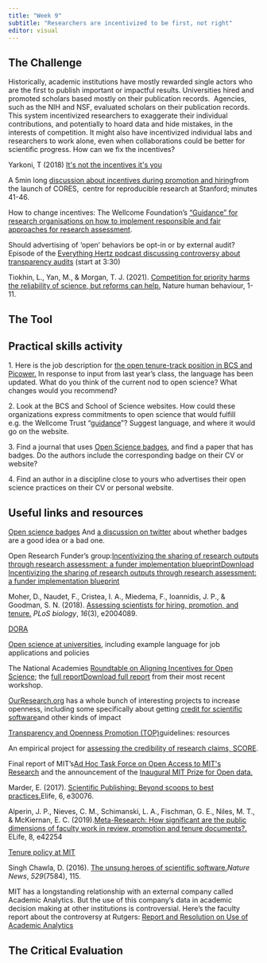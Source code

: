 ```yaml
---
title: "Week 9"
subtitle: "Researchers are incentivized to be first, not right"
editor: visual
---
```


## The Challenge

Historically, academic institutions have mostly rewarded single actors who are the first to publish important or impactful results. Universities hired and promoted scholars based mostly on their publication records.  Agencies, such as the NIH and NSF, evaluated scholars on their publication records. This system incentivized researchers to exaggerate their individual contributions, and potentially to hoard data and hide mistakes, in the interests of competition. It might also have incentivized individual labs and researchers to work alone, even when collaborations could be better for scientific progress. How can we fix the incentives?

Yarkoni, T (2018) [It\'s not the incentives it\'s you](https://www.talyarkoni.org/blog/2018/10/02/no-its-not-the-incentives-its-you/)

A 5min long [discussion about incentives during promotion and hiring](https://www.youtube.com/watch?v=9AprABg0VH4&t=2471s)from the launch of CORES,  centre for reproducible research at Stanford; minutes 41-46.

How to change incentives: The Wellcome Foundation's ["Guidance" for research organisations on how to implement responsible and fair approaches for research assessment](https://wellcome.org/grant-funding/guidance/open-access-guidance/research-organisations-how-implement-responsible-and-fair-approaches-research).

Should advertising of 'open' behaviors be opt-in or by external audit? Episode of the [Everything Hertz podcast discussing controversy about transparency audits](https://open.spotify.com/episode/29mLuNZblL7PYV02FmMBXK?si=614be578937944d3%20) (start at 3:30)

Tiokhin, L., Yan, M., & Morgan, T. J. (2021). [Competition for priority harms the reliability of science, but reforms can help.](https://www.nature.com/articles/s41562-020-01040-1) Nature human behaviour, 1-11.

## The Tool

## Practical skills activity

1\. Here is the job description for [the open tenure-track position in BCS and Picower.](https://academicjobsonline.org/ajo/jobs/22653) In response to input from last year's class, the language has been updated. What do you think of the current nod to open science? What changes would you recommend?

2\. Look at the BCS and School of Science websites. How could these organizations express commitments to open science that would fulfill e.g. the Wellcome Trust "[guidance](https://wellcome.org/grant-funding/guidance/open-access-guidance/research-organisations-how-implement-responsible-and-fair-approaches-research)"? Suggest language, and where it would go on the website. 

3\. Find a journal that uses [Open Science badges](https://www.cos.io/initiatives/badges), and find a paper that has badges. Do the authors include the corresponding badge on their CV or website? 

4\. Find an author in a discipline close to yours who advertises their open science practices on their CV or personal website. 

## Useful links and resources

[Open science badges](https://www.cos.io/initiatives/badges) And [a discussion on twitter](https://twitter.com/lakens/status/1456506610633805829) about whether badges are a good idea or a bad one. 

Open Research Funder's group:[ Incentivizing the sharing of research outputs through research assessment: a funder implementation blueprint](https://canvas.mit.edu/courses/16735/files/2628370?wrap=1 "ORFG_funder+incentives+blueprint+_final_with_templated_language.docx")[Download Incentivizing the sharing of research outputs through research assessment: a funder implementation blueprint](https://canvas.mit.edu/courses/16735/files/2628370/download?download_frd=1)

Moher, D., Naudet, F., Cristea, I. A., Miedema, F., Ioannidis, J. P., & Goodman, S. N. (2018). [Assessing scientists for hiring, promotion, and tenure.](https://journals.plos.org/plosbiology/article?id=10.1371/journal.pbio.2004089&rev=2) *PLoS biology*, *16*(3), e2004089.

[DORA](https://sfdora.org/)

[Open science at universities](https://osf.io/kgnva/wiki/Universities/), including example language for job applications and policies

The National Academies [Roundtable on Aligning Incentives for Open Science](https://www.nationalacademies.org/our-work/roundtable-on-aligning-incentives-for-open-science?utm_source=BRDI&utm_campaign=9654e8a95e-EMAIL_CAMPAIGN_2017_08_15_COPY_01&utm_medium=email&utm_term=0_5b187d867a-9654e8a95e-&utm_source=BRDI&utm_campaign=9654e8a95e-EMAIL_CAMPAIGN_2017_08_15_COPY_01&utm_medium=email&utm_term=0_5b187d867a-9654e8a95e-129273345); the [full report](https://canvas.mit.edu/courses/16735/files/2628380?wrap=1 "agenda book-toolkit for fostering open science practices-november 5.pdf")[ Download full report](https://canvas.mit.edu/courses/16735/files/2628380/download?download_frd=1) from their most recent workshop. 

[OurResearch.org](http://ourresearch.org/) has a whole bunch of interesting projects to increase openness, including some specifically about getting [credit for scientific software](https://citeas.org/)and other kinds of impact

[Transparency and Openness Promotion (TOP) ](https://osf.io/9f6gx/)guidelines: resources

An empirical project for [assessing the credibility of research claims, SCORE](https://osf.io/preprints/socarxiv/46mnb/).

Final report of MIT's[Ad Hoc Task Force on Open Access to MIT\'s Research](https://open-access.mit.edu/sites/default/files/OA-Final-Report.pdf) and the announcement of the [Inaugural MIT Prize for Open data.](https://libraries.mit.edu/news/prize-open-data/33342/)

Marder, E. (2017). [Scientific Publishing: Beyond scoops to best practices.](https://elifesciences.org/articles/30076)Elife, 6, e30076.

Alperin, J. P., Nieves, C. M., Schimanski, L. A., Fischman, G. E., Niles, M. T., & McKiernan, E. C. (2019).[Meta-Research: How significant are the public dimensions of faculty work in review, promotion and tenure documents?.](https://elifesciences.org/articles/42254) ELife, 8, e42254

[Tenure policy at MIT](https://policies.mit.edu/policies-procedures/30-faculty-appointment-promotion-and-tenure-guidelines/32-tenure-process)

Singh Chawla, D. (2016). [The unsung heroes of scientific software.](https://www.nature.com/articles/529115a)*Nature News*, *529*(7584), 115.

MIT has a longstanding relationship with an external company called Academic Analytics. But the use of this company's data in academic decision making at other institutions is controversial. Here's the faculty report about the controversy at Rutgers: [Report and Resolution on Use of Academic Analytics](https://nbfc.rutgers.edu/documents/report-and-resolution-use-academic-analytics)

## The Critical Evaluation
